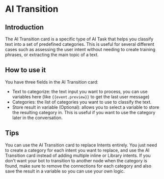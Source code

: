 
# AI Transition

## Introduction

The AI Transition card is a specific type of AI Task that helps you classify text into a set of predefined categories. This is useful for several different cases such as assessing the user intent without needing to create training phrases, or extracting the main topic of a text.

## How to use it

You have three fields in the AI Transition card:

- Text to categorize: the text input you want to process, you can use variables here (like `{{event.preview}}` to get the last user message)
- Categories: the list of categories you want to use to classify the text.
- Store result in variable (Optional): allows you to select a variable to store the resulting category in. This is useful if you want to use the category later in the conversation.

## Tips

<Callout type="info">
  You can use the AI Transition card to replace Intents entirely. You just need to create a category for each intent you
  want to replace, and use the AI Transition card instead of adding multiple inline or Library intents.
</Callout>

<Callout type="info">
  If you don't want your bot to transition to another node when the category is found, make sure to remove the
  connections for each category and also save the result in a variable so you can use your own logic.
</Callout>

